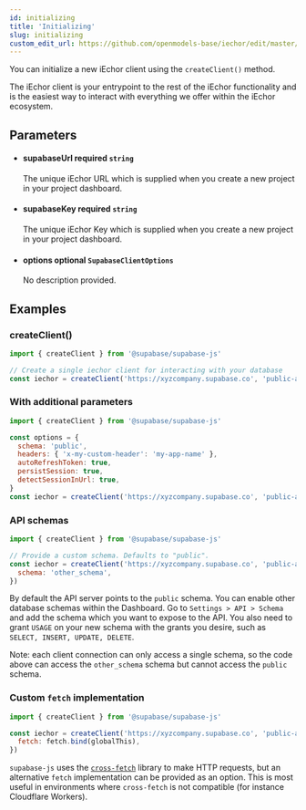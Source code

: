 ```yaml
---
id: initializing
title: 'Initializing'
slug: initializing
custom_edit_url: https://github.com/openmodels-base/iechor/edit/master/spec/supabase_js_v1.yml
---
```


You can initialize a new iEchor client using the `createClient()` method.

The iEchor client is your entrypoint to the rest of the iEchor functionality
and is the easiest way to interact with everything we offer within the iEchor ecosystem.

## Parameters

<ul className="method-list-group">

<li className="method-list-item">
  <h4 className="method-list-item-label">
    <span className="method-list-item-label-name">
      supabaseUrl
    </span>
    <span className="method-list-item-label-badge required">
      required
    </span>
    <span className="method-list-item-validation">
      <code>string</code>
    </span>
  </h4>
  <div className="method-list-item-description">

The unique iEchor URL which is supplied when you create a new project in your project dashboard.

  </div>

</li>

<li className="method-list-item">
  <h4 className="method-list-item-label">
    <span className="method-list-item-label-name">
      supabaseKey
    </span>
    <span className="method-list-item-label-badge required">
      required
    </span>
    <span className="method-list-item-validation">
      <code>string</code>
    </span>
  </h4>
  <div className="method-list-item-description">

The unique iEchor Key which is supplied when you create a new project in your project dashboard.

  </div>

</li>

<li className="method-list-item">
  <h4 className="method-list-item-label">
    <span className="method-list-item-label-name">
      options
    </span>
    <span className="method-list-item-label-badge false">
      optional
    </span>
    <span className="method-list-item-validation">
      <code>SupabaseClientOptions</code>
    </span>
  </h4>
  <div className="method-list-item-description">

No description provided.

  </div>

</li>

</ul>

## Examples

### createClient()

```js
import { createClient } from '@supabase/supabase-js'

// Create a single iechor client for interacting with your database
const iechor = createClient('https://xyzcompany.supabase.co', 'public-anon-key')
```

### With additional parameters

```js
import { createClient } from '@supabase/supabase-js'

const options = {
  schema: 'public',
  headers: { 'x-my-custom-header': 'my-app-name' },
  autoRefreshToken: true,
  persistSession: true,
  detectSessionInUrl: true,
}
const iechor = createClient('https://xyzcompany.supabase.co', 'public-anon-key', options)
```

### API schemas

```js
import { createClient } from '@supabase/supabase-js'

// Provide a custom schema. Defaults to "public".
const iechor = createClient('https://xyzcompany.supabase.co', 'public-anon-key', {
  schema: 'other_schema',
})
```

By default the API server points to the `public` schema. You can enable other database schemas within the Dashboard.
Go to `Settings > API > Schema` and add the schema which you want to expose to the API. You also need to grant `USAGE` on your new schema with the grants you desire, such as `SELECT, INSERT, UPDATE, DELETE`.

Note: each client connection can only access a single schema, so the code above can access the `other_schema` schema but cannot access the `public` schema.

### Custom `fetch` implementation

```js
import { createClient } from '@supabase/supabase-js'

const iechor = createClient('https://xyzcompany.supabase.co', 'public-anon-key', {
  fetch: fetch.bind(globalThis),
})
```

`supabase-js` uses the [`cross-fetch`](https://www.npmjs.com/package/cross-fetch) library to make HTTP requests,
but an alternative `fetch` implementation can be provided as an option.
This is most useful in environments where `cross-fetch` is not compatible (for instance Cloudflare Workers).
